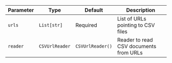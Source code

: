 | Parameter | Type | Default | Description |
| --- | --- | --- | --- |
| `urls` | `List[str]` | Required | List of URLs pointing to CSV files |
| `reader` | `CSVUrlReader` | `CSVUrlReader()` | Reader to read CSV documents from URLs |
